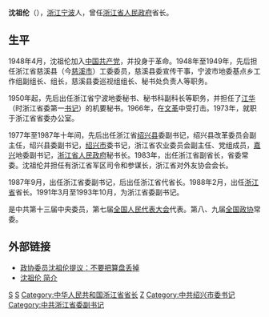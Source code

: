 '''沈祖伦'''（{{bd|1931年|3月|catIdx=S沈}}），[[浙江|浙江]][[宁波|宁波]]人，曾任[[浙江省人民政府|浙江省人民政府]]省长。

== 生平 ==
1948年4月，沈祖伦加入[[中国共产党|中国共产党]]，并投身于革命。1948年至1949年，先后担任浙江省慈溪县（今[[慈溪市|慈溪市]]）工委委员，慈溪县委宣传干事，宁波市地委基点乡工作组副组长、组长，慈溪县委巡视组组长、秘书处负责人等职务。

1950年起，先后出任浙江省宁波地委秘书、秘书科副科长等职务，并担任了[[江華_(政治人物)|江华]]（时浙江省委第一[[书记|书记]]）的机要秘书。1966年，在[[文革|文革]]中受打击。1973年，就职于浙江省省委办公室。

1977年至1987年十年间，先后出任浙江省[[绍兴县|绍兴县]]委副书记，绍兴县改革委员会副主任，绍兴县委副书记，[[绍兴市|绍兴市]]委书记，浙江省农业委员会副主任、党组成员，[[嘉兴|嘉兴]]地委副书记，[[浙江省人民政府|浙江省人民政府]]秘书长。1983年，出任浙江省副省长，省委常委。沈祖伦并担任有浙江省军区司令和参谋长，浙江省对外友协会会长。

1987年9月，出任浙江省委副书记，后出任浙江省代省长。1988年2月，出任[[浙江省|浙江省]]省长。1991年3月至1993年10月，为浙江省委副书记。

是中共第十三届中央委员，第七届[[全国人民代表大会|全国人民代表大会]]代表。第八、九届[[全国政协|全国政协]]常委。

== 外部链接 ==
*[http://news.sohu.com/91/39/news148063991.shtml 政协委员沈祖伦提议：不要把算盘丢掉] {{Wayback|url=http://news.sohu.com/91/39/news148063991.shtml |date=20050505141052 }}
*[https://web.archive.org/web/20070928151002/http://www.cn-mil.com/31/5/20070607254503.html 沈祖伦 简介]
{{中华人民共和国浙江省地方领导人}}
[[Category:1931年出生|S]]
[[Category:宁波人|S]]
[[Category:中华人民共和国浙江省省长|Category:中华人民共和国浙江省省长]]
[[Category:沈姓|Z]]
[[Category:中共绍兴市委书记|Category:中共绍兴市委书记]]
[[Category:中共浙江省委副书记|Category:中共浙江省委副书记]]